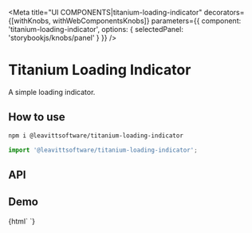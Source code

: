 

<Meta
  title="UI COMPONENTS|titanium-loading-indicator"
  decorators={[withKnobs, withWebComponentsKnobs]}
  parameters={{ component: 'titanium-loading-indicator', options: { selectedPanel: 'storybookjs/knobs/panel' } }}
/>

# Titanium Loading Indicator

A simple loading indicator.

## How to use

```bash
npm i @leavittsoftware/titanium-loading-indicator
```

```js
import '@leavittsoftware/titanium-loading-indicator';
```

## API

<Props of="titanium-loading-indicator" />

## Demo

<Preview withToolbar>
  <Story name="Docs">
    {html`
      <titanium-loading-indicator one></titanium-loading-indicator>
    `}
  </Story>
</Preview>
